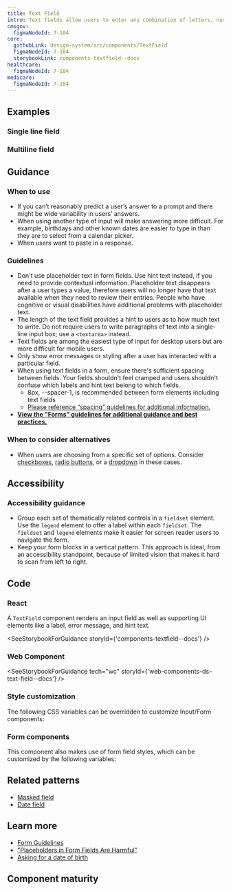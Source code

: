 ```yaml
---
title: Text Field
intro: Text fields allow users to enter any combination of letters, numbers, or symbols of their choosing (unless otherwise restricted). Text fields can span single or multiple lines.
cmsgov:
  figmaNodeId: 7-104
core:
  githubLink: design-system/src/components/TextField
  figmaNodeId: 7-104
  storybookLink: components-textfield--docs
healthcare:
  figmaNodeId: 7-104
medicare:
  figmaNodeId: 7-104
---
```


## Examples

### Single line field

<StorybookExample
  componentName="single text field"
  storyId="components-textfield--single-line-field"
/>

### Multiline field

<StorybookExample
  componentName="multi text field"
  storyId="components-textfield--multiline-field"
/>

## Guidance

### When to use
- If you can’t reasonably predict a user’s answer to a prompt and there might be wide variability in users’ answers.
- When using another type of input will make answering more difficult. For example, birthdays and other known dates are easier to type in than they are to select from a calendar picker.
- When users want to paste in a response.

### Guidelines
- Don't use placeholder text in form fields. Use hint text instead, if you need to provide contextual information. Placeholder text disappears after a user types a value, therefore users will no longer have that text available when they need to review their entries. People who have cognitive or visual disabilities have additional problems with placeholder text.
- The length of the text field provides a hint to users as to how much text to write. Do not require users to write paragraphs of text into a single-line input box; use a `<textarea>` instead.
- Text fields are among the easiest type of input for desktop users but are more difficult for mobile users.
- Only show error messages or styling after a user has interacted with a particular field.
- When using text fields in a form, ensure there's sufficient spacing between fields. Your fields shouldn't feel cramped and users shouldn't confuse which labels and hint text belong to which fields.
  - 8px, --spacer-1, is recommended between form elements including text fields
  - [Please reference “spacing” guidelines for additional information.](/foundation/spacing/)
- **[View the "Forms" guidelines for additional guidance and best practices.](/patterns/Forms/forms/)**

### When to consider alternatives

- When users are choosing from a specific set of options. Consider [checkboxes](/components/checkbox), [radio buttons](/components/radio/), or a [dropdown](/components/dropdown/) in these cases.

## Accessibility

### Accessibility guidance
- Group each set of thematically related controls in a `fieldset` element. Use the `legend` element to offer a label within each `fieldset`. The `fieldset` and `legend` elements make it easier for screen reader users to navigate the form.
- Keep your form blocks in a vertical pattern. This approach is ideal, from an accessibility standpoint, because of limited vision that makes it hard to scan from left to right.

## Code

### React

A `TextField` component renders an input field as well as supporting UI elements like a label, error message, and hint text.

<SeeStorybookForGuidance storyId={'components-textfield--docs'} />

### Web Component

<SeeStorybookForGuidance tech="wc" storyId={'web-components-ds-text-field--docs'} />

### Style customization

The following CSS variables can be overridden to customize Input/Form components:

<ComponentThemeOptions componentname="text-input" />

### Form components

This component also makes use of form field styles, which can be customized by the following variables:

<ComponentThemeOptions componentname="form" />

## Related patterns

- [Masked field](/components/text-field/masked-field/)
- [Date field](/components/date-field/)

## Learn more

- [Form Guidelines](/patterns/Forms/forms/)
- ["Placeholders in Form Fields Are Harmful"](https://www.nngroup.com/articles/form-design-placeholders/)
- [Asking for a date of birth](https://designnotes.blog.gov.uk/2013/12/05/asking-for-a-date-of-birth/)

## Component maturity

<MaturityChecklist
  a11yStandards={true}
  color={true}
  forcedColors={true}
  screenReaders={true}
  keyboardNavigable={true}
  storybook={true}
  responsive={true}
  spanish={null}
  completeUiKit={false}
  responsiveUiKit={false}
  tokensInCode={true}
  tokensInSketch={true}
/>
